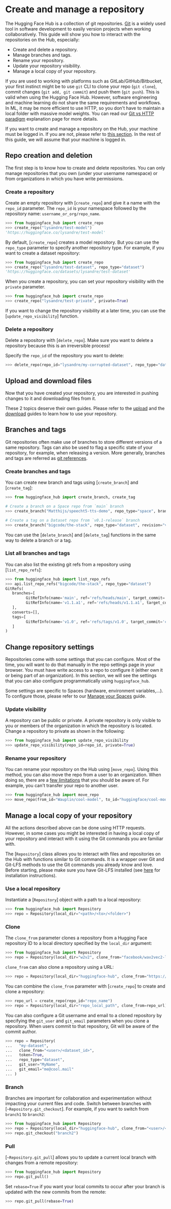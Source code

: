 # Create and manage a repository

The Hugging Face Hub is a collection of git repositories. [Git](https://git-scm.com/) is a widely used tool in software
development to easily version projects when working collaboratively. This guide will show you how to interact with the
repositories on the Hub, especially:

- Create and delete a repository.
- Manage branches and tags. 
- Rename your repository.
- Update your repository visibility.
- Manage a local copy of your repository.

<Tip warning={true}>

If you are used to working with platforms such as GitLab/GitHub/Bitbucket, your first instinct
might be to use `git` CLI to clone your repo (`git clone`), commit changes (`git add, git commit`) and push them
(`git push`). This is valid when using the Hugging Face Hub. However, software engineering and machine learning do
not share the same requirements and workflows. In ML, it may be more efficient to use HTTP, so you don't have to maintain
a local folder with massive model weights. You can read our [Git vs HTTP paradigm](../concepts/git_vs_http) explanation page
for more details.

</Tip>

If you want to create and manage a repository on the Hub, your machine must be logged in. If you are not, please refer to
[this section](../quick-start#login). In the rest of this guide, we will assume that your machine is logged in.

## Repo creation and deletion

The first step is to know how to create and delete repositories. You can only manage repositories that you own (under
your username namespace) or from organizations in which you have write permissions.

### Create a repository

Create an empty repository with [`create_repo`] and give it a name with the `repo_id` parameter. The `repo_id` is your namespace followed by the repository name: `username_or_org/repo_name`.

```py
>>> from huggingface_hub import create_repo
>>> create_repo("lysandre/test-model")
'https://huggingface.co/lysandre/test-model'
```

By default, [`create_repo`] creates a model repository. But you can use the `repo_type` parameter to specify another repository type. For example, if you want to create a dataset repository:

```py
>>> from huggingface_hub import create_repo
>>> create_repo("lysandre/test-dataset", repo_type="dataset")
'https://huggingface.co/datasets/lysandre/test-dataset'
```

When you create a repository, you can set your repository visibility with the `private` parameter.

```py
>>> from huggingface_hub import create_repo
>>> create_repo("lysandre/test-private", private=True)
```

If you want to change the repository visibility at a later time, you can use the [`update_repo_visibility`] function.

### Delete a repository

Delete a repository with [`delete_repo`]. Make sure you want to delete a repository because this is an irreversible process!

Specify the `repo_id` of the repository you want to delete:

```py
>>> delete_repo(repo_id="lysandre/my-corrupted-dataset", repo_type="dataset")
```

## Upload and download files

Now that you have created your repository, you are interested in pushing changes to it and downloading files from it.

These 2 topics deserve their own guides. Please refer to the [upload](./upload) and the [download](./download) guides
to learn how to use your repository.


## Branches and tags

Git repositories often make use of branches to store different versions of a same repository.
Tags can also be used to flag a specific state of your repository, for example, when releasing a version.
More generally, branches and tags are referred as [git references](https://git-scm.com/book/en/v2/Git-Internals-Git-References).

### Create branches and tags

You can create new branch and tags using [`create_branch`] and [`create_tag`]:

```py
>>> from huggingface_hub import create_branch, create_tag

# Create a branch on a Space repo from `main` branch
>>> create_branch("Matthijs/speecht5-tts-demo", repo_type="space", branch="handle-dog-speaker")

# Create a tag on a Dataset repo from `v0.1-release` branch
>>> create_branch("bigcode/the-stack", repo_type="dataset", revision="v0.1-release", tag="v0.1.1", tag_message="Bump release version.")
```

You can use the [`delete_branch`] and [`delete_tag`] functions in the same way to delete a branch or a tag.

### List all branches and tags

You can also list the existing git refs from a repository using [`list_repo_refs`]:

```py
>>> from huggingface_hub import list_repo_refs
>>> api.list_repo_refs("bigcode/the-stack", repo_type="dataset")
GitRefs(
   branches=[
         GitRefInfo(name='main', ref='refs/heads/main', target_commit='18edc1591d9ce72aa82f56c4431b3c969b210ae3'),
         GitRefInfo(name='v1.1.a1', ref='refs/heads/v1.1.a1', target_commit='f9826b862d1567f3822d3d25649b0d6d22ace714')
   ],
   converts=[],
   tags=[
         GitRefInfo(name='v1.0', ref='refs/tags/v1.0', target_commit='c37a8cd1e382064d8aced5e05543c5f7753834da')
   ]
)
``` 

## Change repository settings

Repositories come with some settings that you can configure. Most of the time, you will want to do that manually in the
repo settings page in your browser. You must have write access to a repo to configure it (either own it or being part of
an organization). In this section, we will see the settings that you can also configure programmatically using `huggingface_hub`.

Some settings are specific to Spaces (hardware, environment variables,...). To configure those, please refer to our [Manage your Spaces](../guides/manage-spaces) guide.

### Update visibility

A repository can be public or private. A private repository is only visible to you or members of the organization in which the repository is located. Change a repository to private as shown in the following:

```py
>>> from huggingface_hub import update_repo_visibility
>>> update_repo_visibility(repo_id=repo_id, private=True)
```

### Rename your repository

You can rename your repository on the Hub using [`move_repo`]. Using this method, you can also move the repo from a user to
an organization. When doing so, there are a [few limitations](https://hf.co/docs/hub/repositories-settings#renaming-or-transferring-a-repo)
that you should be aware of. For example, you can't transfer your repo to another user.

```py
>>> from huggingface_hub import move_repo
>>> move_repo(from_id="Wauplin/cool-model", to_id="huggingface/cool-model")
```

## Manage a local copy of your repository

All the actions described above can be done using HTTP requests. However, in some cases you might be interested in having
a local copy of your repository and interact with it using the Git commands you are familiar with.

The [`Repository`] class allows you to interact with files and repositories on the Hub with functions similar to Git commands.
It is a wrapper over Git and Git-LFS methods to use the Git commands you already know and love. Before starting, please make
sure you have Git-LFS installed (see [here](https://git-lfs.github.com/) for installation instructions).

### Use a local repository

Instantiate a [`Repository`] object with a path to a local repository:

```py
>>> from huggingface_hub import Repository
>>> repo = Repository(local_dir="<path>/<to>/<folder>")
```

### Clone

The `clone_from` parameter clones a repository from a Hugging Face repository ID to a local directory specified by the `local_dir` argument:

```py
>>> from huggingface_hub import Repository
>>> repo = Repository(local_dir="w2v2", clone_from="facebook/wav2vec2-large-960h-lv60")
```

`clone_from` can also clone a repository using a URL:

```py
>>> repo = Repository(local_dir="huggingface-hub", clone_from="https://huggingface.co/facebook/wav2vec2-large-960h-lv60")
```

You can combine the `clone_from` parameter with [`create_repo`] to create and clone a repository:

```py
>>> repo_url = create_repo(repo_id="repo_name")
>>> repo = Repository(local_dir="repo_local_path", clone_from=repo_url)
```

You can also configure a Git username and email to a cloned repository by specifying the `git_user` and `git_email` parameters when you clone a repository. When users commit to that repository, Git will be aware of the commit author.

```py
>>> repo = Repository(
...   "my-dataset",
...   clone_from="<user>/<dataset_id>",
...   token=True,
...   repo_type="dataset",
...   git_user="MyName",
...   git_email="me@cool.mail"
... )
```

### Branch

Branches are important for collaboration and experimentation without impacting your current files and code. Switch between branches with [`~Repository.git_checkout`]. For example, if you want to switch from `branch1` to `branch2`:

```py
>>> from huggingface_hub import Repository
>>> repo = Repository(local_dir="huggingface-hub", clone_from="<user>/<dataset_id>", revision='branch1')
>>> repo.git_checkout("branch2")
```

### Pull

[`~Repository.git_pull`] allows you to update a current local branch with changes from a remote repository:

```py
>>> from huggingface_hub import Repository
>>> repo.git_pull()
```

Set `rebase=True` if you want your local commits to occur after your branch is updated with the new commits from the remote:

```py
>>> repo.git_pull(rebase=True)
```
